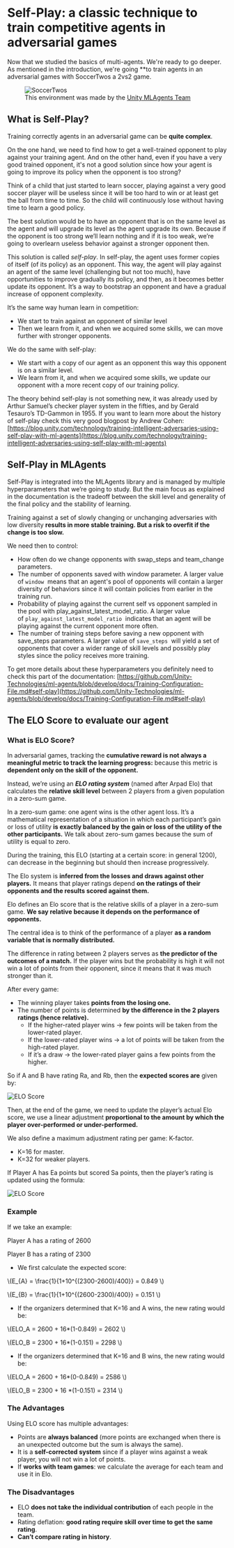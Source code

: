 # Self-Play: a classic technique to train competitive agents in adversarial games

Now that we studied the basics of multi-agents. We're ready to go deeper. As mentioned in the introduction, we're going **to train agents in an adversarial games with SoccerTwos a 2vs2 game.

<figure>
<img src="https://huggingface.co/datasets/huggingface-deep-rl-course/course-images/resolve/main/en/unit10/soccertwos.gif" alt="SoccerTwos"/>

<figcaption>This environment was made by the <a href="https://github.com/Unity-Technologies/ml-agents">Unity MLAgents Team</a></figcaption>

</figure>

## What is Self-Play?

Training correctly agents in an adversarial game can be **quite complex**.

On the one hand, we need to find how to get a well-trained opponent to play against your training agent. And on the other hand, even if you have a very good trained opponent, it's not a good solution since how your agent is going to improve its policy when the opponent is too strong?

Think of a child that just started to learn soccer, playing against a very good soccer player will be useless since it will be too hard to win or at least get the ball from time to time. So the child will continuously lose without having time to learn a good policy.

The best solution would be to have an opponent that is on the same level as the agent and will upgrade its level as the agent upgrade its own. Because if the opponent is too strong we’ll learn nothing and if it is too weak, we’re going to overlearn useless behavior against a stronger opponent then.

This solution is called *self-play*. In self-play, the agent uses former copies of itself (of its policy) as an opponent. This way, the agent will play against an agent of the same level (challenging but not too much), have opportunities to improve gradually its policy, and then, as it becomes better update its opponent. It’s a way to bootstrap an opponent and have a gradual increase of opponent complexity.

It’s the same way human learn in competition:

- We start to train against an opponent of similar level
- Then we learn from it, and when we acquired some skills, we can move further with stronger opponents.

We do the same with self-play:

- We start with a copy of our agent as an opponent this way this opponent is on a similar level.
- We learn from it, and when we acquired some skills, we update our opponent with a more recent copy of our training policy.

The theory behind self-play is not something new, it was already used by Arthur Samuel’s checker player system in the fifties, and by Gerald Tesauro’s TD-Gammon in 1955. If you want to learn more about the history of self-play check this very good blogpost by Andrew Cohen: [https://blog.unity.com/technology/training-intelligent-adversaries-using-self-play-with-ml-agents](https://blog.unity.com/technology/training-intelligent-adversaries-using-self-play-with-ml-agents)

## Self-Play in MLAgents

Self-Play is integrated into the MLAgents library and is managed by multiple hyperparameters that we’re going to study. But the main focus as explained in the documentation is the tradeoff between the skill level and generality of the final policy and the stability of learning.

Training against a set of slowly changing or unchanging adversaries with low diversity **results in more stable training. But a risk to overfit if the change is too slow.**

We need then to control:

- How often do we change opponents with swap_steps and team_change parameters.
- The number of opponents saved with window parameter. A larger value of `window`
 means that an agent's pool of opponents will contain a larger diversity of behaviors since it will contain policies from earlier in the training run.
- Probability of playing against the current self vs opponent sampled in the pool with play_against_latest_model_ratio. A larger value of `play_against_latest_model_ratio`
 indicates that an agent will be playing against the current opponent more often.
- The number of training steps before saving a new opponent with save_steps parameters. A larger value of `save_steps`
 will yield a set of opponents that cover a wider range of skill levels and possibly play styles since the policy receives more training.

To get more details about these hyperparameters you definitely need to check this part of the documentation: [https://github.com/Unity-Technologies/ml-agents/blob/develop/docs/Training-Configuration-File.md#self-play](https://github.com/Unity-Technologies/ml-agents/blob/develop/docs/Training-Configuration-File.md#self-play)


## The ELO Score to evaluate our agent
### What is ELO Score?
In adversarial games, tracking the **cumulative reward is not always a meaningful metric to track the learning progress:** because this metric is **dependent only on the skill of the opponent.**

Instead, we’re using an ***ELO rating system*** (named after Arpad Elo) that calculates the **relative skill level** between 2 players from a given population in a zero-sum game.

In a zero-sum game: one agent wins is the other agent loss. It’s a mathematical representation of a situation in which each participant’s gain or loss of utility **is exactly balanced by the gain or loss of the utility of the other participants.** We talk about zero-sum games because the sum of utility is equal to zero.

During the training, this ELO (starting at a certain score: in general 1200), can decrease in the beginning but should then increase progressively.

The Elo system is **inferred from the losses and draws against other players.** It means that player ratings depend **on the ratings of their opponents and the results scored against them.**

Elo defines an Elo score that is the relative skills of a player in a zero-sum game. **We say relative because it depends on the performance of opponents.**

The central idea is to think of the performance of a player **as a random variable that is normally distributed.**

The difference in rating between 2 players serves as **the predictor of the outcomes of a match.** If the player wins but the probability is high it will not win a lot of points from their opponent, since it means that it was much stronger than it.

After every game:

- The winning player takes **points from the losing one.**
- The number of points is determined **by the difference in the 2 players ratings (hence relative).**
    - If the higher-rated player wins → few points will be taken from the lower-rated player.
    - If the lower-rated player wins → a lot of points will be taken from the high-rated player.
    - If it’s a draw → the lower-rated player gains a few points from the higher.

So if A and B have rating Ra, and Rb, then the **expected scores are** given by:

<img src="https://huggingface.co/datasets/huggingface-deep-rl-course/course-images/resolve/main/en/unit10/elo1.png" alt="ELO Score"/>

Then, at the end of the game, we need to update the player’s actual Elo score, we use a linear adjustment **proportional to the amount by which the player over-performed or under-performed.**

We also define a maximum adjustment rating per game: K-factor.

- K=16 for master.
- K=32 for weaker players.

If Player A has Ea points but scored Sa points, then the player’s rating is updated using the formula:

<img src="https://huggingface.co/datasets/huggingface-deep-rl-course/course-images/resolve/main/en/unit10/elo2.png" alt="ELO Score"/>

### Example

If we take an example:

Player A has a rating of 2600

Player B has a rating of 2300

- We first calculate the expected score:

\\(E_{A} = \frac{1}{1+10^{(2300-2600)/400}} = 0.849 \\)

\\(E_{B} = \frac{1}{1+10^{(2600-2300)/400}} = 0.151 \\)

- If the organizers determined that K=16 and A wins, the new rating would be:

\\(ELO_A = 2600 + 16*(1-0.849) = 2602 \\)

\\(ELO_B = 2300 + 16*(1-0.151) = 2298 \\)

- If the organizers determined that K=16 and B wins, the new rating would be:

\\(ELO_A = 2600 + 16*(0-0.849) = 2586 \\)

\\(ELO_B = 2300 + 16 *(1-0.151) = 2314 \\)


### The Advantages

Using ELO score has multiple advantages:

- Points are **always balanced** (more points are exchanged when there is an unexpected outcome but the sum is always the same).
- It is a **self-corrected system** since if a player wins against a weak player, you will not win a lot of points.
- If **works with team games**: we calculate the average for each team and use it in Elo.

### The Disadvantages

- ELO **does not take the individual contribution** of each people in the team.
- Rating deflation: **good rating require skill over time to get the same rating**.
- **Can’t compare rating in history**.
